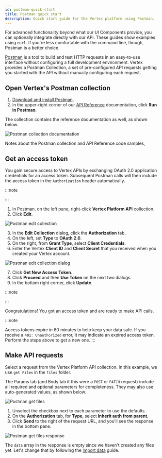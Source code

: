 ```yaml
---
id: postman-quick-start
title: Postman quick start
description: Quick start guide for the Vertex platform using Postman.
---
```



For advanced functionality beyond what our UI Components provide, you can optionally integrate directly with our API. These guides show examples using `curl`. If you're less comfortable with the command line, though, Postman is a better choice.

[Postman](https://www.postman.com/) is a tool to build and test HTTP requests in an easy-to-use interface without configuring a full development environment. Vertex provides a Postman Collection, a set of pre-configured API requests getting you started with the API without manually configuring each request.

## Open Vertex's Postman collection

1. [Download and install Postman](https://www.postman.com/downloads/).
2. In the upper-right corner of our [API Reference](https://docs.vertexvis.com/) documentation, click **Run in Postman**.

The collection contains the reference documentation as well, as shown below.

![Postman collection documentation](/img/postman-documentation.png 'Postman collection documentation')

Notes about the Postman collection and API Reference code samples,

<PostmanInfo />

## Get an access token

You gain secure access to Vertex APIs by exchanging OAuth 2.0 application credentials for an access token. Subsequent Postman calls will then include the access token in the `Authorization` header automatically.

:::note

<SignUpNote />
:::

1. In Postman, on the left pane, right-click **Vertex Platform API** collection.
2. Click **Edit**.

![Postman edit collection](/img/postman-edit-collection.png 'Postman edit collection')

3. In the **Edit Collection** dialog, click the **Authorization** tab.
4. On the left, set **Type** to **OAuth 2.0**.
5. On the right, from **Grant Type**, select **Client Credentials**.
6. Enter the Vertex **Client ID** and **Client Secret** that you received when you created your Vertex account.

![Postman edit collection dialog](/img/postman-edit-collection-dialog.png 'Postman edit collection dialog')

7. Click **Get New Access Token**.
8. Click **Proceed** and then **Use Token** on the next two dialogs.
9. In the bottom right corner, click **Update**.

:::note

<ProtectSecretNote />
:::

Congratulations! You got an access token and are ready to make API calls.

:::note

Access tokens expire in 60 minutes to help keep your data safe. If you receive a `401: Unauthorized` error, it may indicate an expired access token. Perform the steps above to get a new one.
:::

## Make API requests

Select a request from the Vertex Platform API collection. In this example, we use `get Files` in the `files` folder.

The Params tab (and Body tab if this were a `POST` or `PATCH` request) include all required and optional parameters for completeness. They may also use auto-generated values, as shown below.

![Postman get files](/img/postman-get-files.png 'Postman get files')

1. Unselect the checkbox next to each parameter to use the defaults.
1. On the **Authorization** tab, for **Type**, select **Inherit auth from parent**.
1. Click **Send** to the right of the request URL, and you'll see the response in the bottom pane.

![Postman get files response](/img/postman-get-files-response.png 'Postman get files response')

The `data` array in the response is empty since we haven't created any files yet. Let's change that by following the [Import data](./import-data.mdx) guide.
